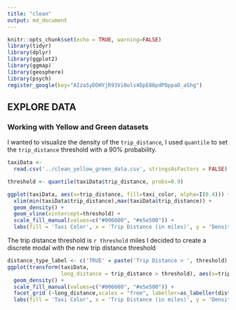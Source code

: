 ```yaml
---
title: "clean"
output: md_document
---
```


```r
knitr::opts_chunk$set(echo = TRUE, warning=FALSE)
library(tidyr)
library(dplyr)
library(ggplot2) 
library(ggmap)
library(geosphere)
library(psych)
register_google(key="AIzaSyDOHYjR93Vi0ols4DpE88pdPOppaO_aShg")

```

## EXPLORE DATA

### Working with Yellow and Green datasets

I wanted to visualize the density of the `trip_distance`, I used `quantile` to set the `trip_distance` threshold with a 90% probability.

```r

taxiData <-
  read.csv('../clean_yellow_green_data.csv', stringsAsFactors = FALSE)

threshold <- quantile(taxiData$trip_distance, probs=0.9)

ggplot(taxiData, aes(x=trip_distance, fill=taxi_color, alpha=I(0.4))) + 
  xlim(min(taxiData$trip_distance),max(taxiData$trip_distance)) +
  geom_density() + 
  geom_vline(xintercept=threshold) +
  scale_fill_manual(values=c("#006600", "#e5e500")) +
  labs(fill = 'Taxi Color', x = 'Trip Distance (in miles)', y = 'Density')
```

The trip distance threshold is `r threshold` miles
I decided to create a discrete modal with the new trip distance threshold

```r
distance_type_label <- c('TRUE' = paste('Trip Distance > ', threshold), 'FALSE' = paste('Trip Distance <= ', threshold))
ggplot(transform(taxiData,
                 long_distance = trip_distance > threshold), aes(x=trip_distance, fill=taxi_color, alpha=I(0.4))) + 
  geom_density() + 
  scale_fill_manual(values=c("#006600", "#e5e500")) +
  facet_grid (~long_distance,scales = "free", labeller=as_labeller(distance_type_label)) +
  labs(fill = 'Taxi Color', x = 'Trip Distance (in miles)', y = 'Density')
```
